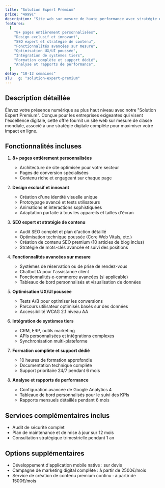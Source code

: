 ```yaml
---
title: "Solution Expert Premium"
price: "4999€"
description: "Site web sur mesure de haute performance avec stratégie digitale complète"
features:
  [
    "8+ pages entièrement personnalisées",
    "Design exclusif et innovant",
    "SEO expert et stratégie de contenu",
    "Fonctionnalités avancées sur mesure",
    "Optimisation UX/UI poussée",
    "Intégration de systèmes tiers",
    "Formation complète et support dédié",
    "Analyse et rapports de performance",
  ]
delay: "10-12 semaines"
slu   g: "solution-expert-premium"
---
```


## Description détaillée

Élevez votre présence numérique au plus haut niveau avec notre "Solution Expert Premium". Conçue pour les entreprises exigeantes qui visent l'excellence digitale, cette offre fournit un site web sur mesure de classe mondiale, associé à une stratégie digitale complète pour maximiser votre impact en ligne.

## Fonctionnalités incluses

1. **8+ pages entièrement personnalisées**

   - Architecture de site optimisée pour votre secteur
   - Pages de conversion spécialisées
   - Contenu riche et engageant sur chaque page

2. **Design exclusif et innovant**

   - Création d'une identité visuelle unique
   - Prototypage avancé et tests utilisateurs
   - Animations et interactions sophistiquées
   - Adaptation parfaite à tous les appareils et tailles d'écran

3. **SEO expert et stratégie de contenu**

   - Audit SEO complet et plan d'action détaillé
   - Optimisation technique poussée (Core Web Vitals, etc.)
   - Création de contenu SEO premium (10 articles de blog inclus)
   - Stratégie de mots-clés avancée et suivi des positions

4. **Fonctionnalités avancées sur mesure**

   - Systèmes de réservation ou de prise de rendez-vous
   - Chatbot IA pour l'assistance client
   - Fonctionnalités e-commerce avancées (si applicable)
   - Tableaux de bord personnalisés et visualisation de données

5. **Optimisation UX/UI poussée**

   - Tests A/B pour optimiser les conversions
   - Parcours utilisateur optimisés basés sur des données
   - Accessibilité WCAG 2.1 niveau AA

6. **Intégration de systèmes tiers**

   - CRM, ERP, outils marketing
   - APIs personnalisées et intégrations complexes
   - Synchronisation multi-plateforme

7. **Formation complète et support dédié**

   - 10 heures de formation approfondie
   - Documentation technique complète
   - Support prioritaire 24/7 pendant 6 mois

8. **Analyse et rapports de performance**
   - Configuration avancée de Google Analytics 4
   - Tableaux de bord personnalisés pour le suivi des KPIs
   - Rapports mensuels détaillés pendant 6 mois

## Services complémentaires inclus

- Audit de sécurité complet
- Plan de maintenance et de mise à jour sur 12 mois
- Consultation stratégique trimestrielle pendant 1 an

## Options supplémentaires

- Développement d'application mobile native : sur devis
- Campagne de marketing digital complète : à partir de 2500€/mois
- Service de création de contenu premium continu : à partir de 1500€/mois
